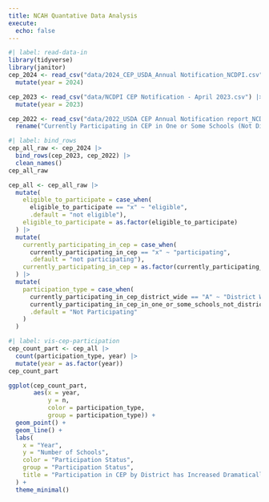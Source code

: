 ```yaml
---
title: NCAH Quantative Data Analysis
execute: 
  echo: false
---
```


```r
#| label: read-data-in
library(tidyverse)
library(janitor)
cep_2024 <- read_csv("data/2024_CEP_USDA_Annual Notification_NCDPI.csv") |> 
  mutate(year = 2024)

cep_2023 <- read_csv("data/NCDPI CEP Notification - April 2023.csv") |> 
  mutate(year = 2023)

cep_2022 <- read_csv("data/2022_USDA CEP Annual Notification report_NCDPI.csv") |> 
  rename("Currently Participating in CEP in One or Some Schools (Not District-wide)" = "Currently Participating in CEP in One or Some Schools\n(Not District-wide)") |> mutate(year = 2022)
```

```r
#| label: bind_rows
cep_all_raw <- cep_2024 |> 
  bind_rows(cep_2023, cep_2022) |> 
  clean_names() 
cep_all_raw
```

```r
cep_all <- cep_all_raw |> 
  mutate(
    eligible_to_participate = case_when(
      eligible_to_participate == "x" ~ "eligible",
      .default = "not eligible"),
    eligible_to_participate = as.factor(eligible_to_participate)
  ) |> 
  mutate(
    currently_participating_in_cep = case_when(
      currently_participating_in_cep == "x" ~ "participating",
      .default = "not participating"),
    currently_participating_in_cep = as.factor(currently_participating_in_cep)
  ) |> 
  mutate(
    participation_type = case_when(
      currently_participating_in_cep_district_wide == "A" ~ "District Wide",
      currently_participating_in_cep_in_one_or_some_schools_not_district_wide == "S" ~ "Some Schools",
      .default = "Not Participating"
    )
  )
```

```r
#| label: vis-cep-participation
cep_count_part <- cep_all |> 
  count(participation_type, year) |> 
  mutate(year = as.factor(year))
cep_count_part

ggplot(cep_count_part,
       aes(x = year,
           y = n,
           color = participation_type,
           group = participation_type)) +
  geom_point() +
  geom_line() +
  labs(
    x = "Year",
    y = "Number of Schools",
    color = "Participation Status",
    group = "Participation Status",
    title = "Participation in CEP by District has Increased Dramatically"
  ) +
  theme_minimal()

```
